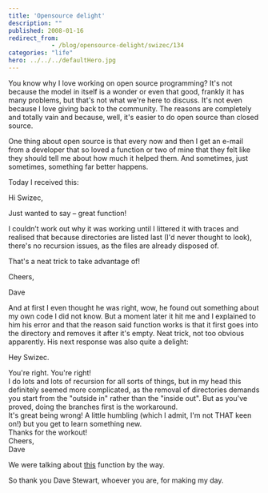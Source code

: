 ```yaml
---
title: 'Opensource delight'
description: ""
published: 2008-01-16
redirect_from: 
            - /blog/opensource-delight/swizec/134
categories: "life"
hero: ../../../defaultHero.jpg
---
```

You know why I love working on open source programming? It&#x27;s not because the model in itself is a wonder or even that good, frankly it has many problems, but that&#x27;s not what we&#x27;re here to discuss. It&#x27;s not even because I love giving back to the community. The reasons are completely and totally vain and because, well, it&#x27;s easier to do open source than closed source.

One thing about open source is that every now and then I get an e-mail from a developer that so loved a function or two of mine that they felt like they should tell me about how much it helped them. And sometimes, just sometimes, something far better happens.

Today I received this:

Hi Swizec,  
  
Just wanted to say – great function!  
  
I couldn’t work out why it was working until I littered it with traces and realised that because directories are listed last (I&#x27;d never thought to look), there&#x27;s no recursion issues, as the files are already disposed of.  
  
That&#x27;s a neat trick to take advantage of!  
  
Cheers,  
  
Dave  
  
And at first I even thought he was right, wow, he found out something about my own code I did not know. But a moment later it hit me and I explained to him his error and that the reason said function works is that it first goes into the directory and removes it after it&#x27;s empty. Neat trick, not too obvious apparently. His next response was also quite a delight:

Hey Swizec.  
  
You&#x27;re right. You&#x27;re right!  
I do lots and lots of recursion for all sorts of things, but in my head this  
definitely seemed more complicated, as the removal of directories demands  
you start from the &quot;outside in&quot; rather than the &quot;inside out&quot;. But as you&#x27;ve proved, doing the branches first is the workaround.  
It&#x27;s great being wrong! A little humbling (which I admit, I&#x27;m not THAT keen  
on!) but you get to learn something new.  
Thanks for the workout!  
Cheers,  
Dave  
  


We were talking about [this](http://si.php.net/manual/en/function.rmdir.php#76806) function by the way.

So thank you Dave Stewart, whoever you are, for making my day.